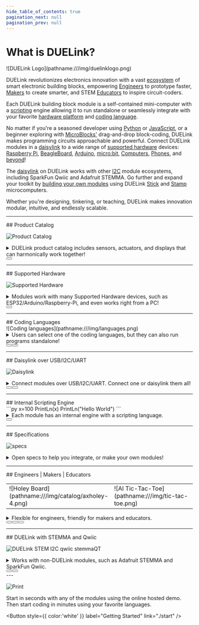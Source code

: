 ```yaml
---
hide_table_of_contents: true
pagination_next: null
pagination_prev: null
---
```


# What is DUELink?

<div style={{ textAlign: 'center'}}>
![DUELink Logo](pathname:///img/duelinklogo.png)
</div>


DUELink revolutionizes electronics innovation with a vast [ecosystem](./catalog/intro) of smart electronic building blocks, empowering [Engineers](./engineers) to prototype faster, [Makers](./makers) to create smarter, and STEM [Educators](./educators) to inspire circuit-coders.

Each DUELink building block module is a self-contained mini-computer with a [scripting](./engine/scripting) engine allowing it to run standalone or seamlessly integrate with your favorite [hardware platform](./hw/intro) and [coding language](./language/intro).

No matter if you're a seasoned developer using [Python](./language/python) or [JavaScript](./language/javascript), or a beginner exploring with [MicroBlocks'](./language/microblocks) drag-and-drop block-coding, DUELink makes programming circuits approachable and powerful. Connect DUELink modules in a [daisylink](./engine/daisylink) to a wide range of [supported hardware](./hw/intro) devices: [Raspberry Pi](./hw/raspberry-pi), [BeagleBoard](./hw/beagleboard), [Arduino](./hw/arduino), [micro:bit](./hw/microbit), [Computers](./hw/pc-laptop), [Phones](./hw/phone-tablet), and [beyond](./hw/beyond)!

The [daisylink](./engine/daisylink) on DUELink works with other [I2C](./interface/i2c) module ecosystems, including SparkFun Qwiic and Adafruit STEMMA. Go further and expand your toolkit by [building your own modules](./catalog/third-party) using DUELink [Stick](./products/mcstick-a) and [Stamp](./products//mcstamp-b.mdx) microcomputers.

Whether you're designing, tinkering, or teaching, DUELink makes innovation modular, intuitive, and endlessly scalable.

---

<div style={{ textAlign: 'center'}}>
## Product Catalog
</div>

![Product Catalog](pathname:///img/duelink-modules.png)

<details>
  <summary>DUELink product catalog includes sensors, actuators, and displays that can harmonically work together!</summary>

We are just getting started and there is already a [catalog](./catalog/intro) with 100s of modules available. We dream of a day where there is a DUELink module for every single technology and need. We are not doing it alone! [Third-party modules](./catalog/third-party) are encouraged. We have open [Specifications](./specs) to help you make your own. 

If you do not want to deal with tiny chip soldering, we have a very tiny module for you called [Stick](./products/mcstick-a). Another one is [Stamp](./products//mcstamp-b.mdx), which is the size of, you guessed it, a stamp!


</details>

<div style={{ textAlign: 'center'}}><Button
  style={{ color:'white' }}
  label="Product Catalog"
  link="./catalog/intro"
/></div>

---

<div style={{ textAlign: 'center'}}>
## Supported Hardware
</div>

![Supported Hardware](pathname:///img/supported-hardware-jst.png)

<details>
  <summary>Modules work with many Supported Hardware devices, such as ESP32/Arduino/Raspberry-Pi, and even works right from a PC!</summary>

Go ahead and "link" your favorite board to one, or a hundred, of the DUELink modules. We have covered many [supported hardware](./hw/intro) options, such as:  [PC](./hw/pc-laptop), [phone](./hw/phone-tablet), [Raspberry Pi](./hw/raspberry-pi), [Arduino](./hw/arduino), and [beyond](./hw/beyond).

</details>

<div style={{ textAlign: 'center'}}><Button
  style={{ color:'white' }}
  label="Supported Hardware"
  link="./hw/intro"
/></div>

---

<div style={{ textAlign: 'center'}}>
## Coding Languages
</div>
![Coding languages](pathname:///img/languages.png)

<details>
  <summary>Users can select one of the coding languages, but they can also run programs standalone!</summary>

We support top [languages](./language/intro), including [Python](./language/python) and [JavaScript](./language/javascript), to control your favorite [hardware](./hw/intro). However, we go beyond that and let you run modules [standalone](./language/standalone) using [Arduino](./hw/arduino), [MicroBlocks](./language/microblocks), and the internal [Scripting Language](./engine/scripting).

If [Excel](./language/excel) can control a sensor, then anything can!

</details>

<div style={{ textAlign: 'center'}}><Button
  style={{ color:'white', margin: "10px" }}
  label="Coding Languages"
  link="./language/intro"
/>
<Button
  style={{ color:'white', margin: "10px" }}
  label="Standalone"
  link="./language/standalone"
/>
</div>

---

<div style={{ textAlign: 'center'}}>
## Daisylink over USB/I2C/UART
</div>

![Daisylink](pathname:///img/daisylink.png)

<details>
  <summary>Connect modules over USB/I2C/UART. Connect one or daisylink them all!</summary>

Every single DUELink module supports [multiple interfaces](./interface/intro), including [USB](./interface/usb), [Serial UART](./interface/uart), and [I2C](./interface/i2c). But then, each module has a [Downlink](./interface/downlink) connection allowing you to [Daisylink](./engine/daisylink) hundreds of modules.


</details>

<div style={{ textAlign: 'center'}}><Button
  style={{ color:'white', margin: "10px" }}
  label="Interfaces"
  link="./interface/intro"
/>
<Button
  style={{ color:'white', margin: "10px" }}
  label="Daisylink"
  link="./engine/daisylink"
/>
</div>

---

<div style={{ textAlign: 'center'}}>
## Internal Scripting Engine
</div>

<div style={{ textAlign: 'center'}}>
```py
x=100
PrintLn(x)
PrintLn("Hello World")
```
</div>

<details>
  <summary>Each module has an internal engine with a scripting language.</summary>


The DUELink [engine](./engine/intro) is very powerful for its size! It lives on every single module and includes a [Scripting Language](./engine/scripting)
with an extensive [Standard Library](./engine/stdlib) and support for [Graphics](./engine/graphics), [File System](./engine/filesystem), and far beyond!

Each module is a mini-computer allowing it to run [standalone](./language/standalone) using its [Scripting Engine](./engine/scripting). This engine can also be commanded using your favorite [hardware](./hw/intro), such as [Raspberry Pi](./hw/raspberry-pi) or [Micro:bit](./hw/microbit) or even control the modules from a [PC](./hw/pc-laptop). 

Still not satisfied? Load the module with [MicroBlocks](./language/microblocks) and use an easy block coding interface, or use [Arduino](./hw/arduino) and take advantage of massive community resources.

</details>

<div style={{ textAlign: 'center'}}><Button
  style={{ color:'white' }}
  label="Internal Engine"
  link="./engine/intro"
/></div>

---

<div style={{ textAlign: 'center'}}>
## Specifications
</div>

![specs](pathname:///img/duelink-hole-specs.png)


<details>
  <summary>Open specs to help you integrate, or make your own modules!</summary>

DUELink [specifications](./specs) are available to help you in making [your own modules](./catalog/third-party). For 3D-printed and laser-cut enclosures, a universal rule is in how holes are added to each module. This allows for universal mounting, like with the available [Holey boards](./products/axholey). We even give you some [mounting hardware](./products/axmnt) options!


<div style={{ textAlign: 'center'}}><Button
  style={{ color:'white' }}
  label="Specifications"
  link="./specs"
/></div>

</details>

---

<div style={{ textAlign: 'center'}}>
## Engineers | Makers | Educators
</div>

<table>
<td width='50%'>
    ![Holey Board](pathname:///img/catalog/axholey-4.png)
</td>
<td width='50%'>
    ![AI Tic-Tac-Toe](pathname:///img/tic-tac-toe.png)
</td>
</table>

<details>
  <summary>Flexible for engineers, friendly for makers and educators.</summary>

DUELink is designed by commercial [engineers](./engineers) who understand the need for rapid prototyping. The user-friendly system is designed to work for [makers](./makers) of every level. Some of the options are STEM-tailored to suit [educators](./educators).

</details>

<div style={{ textAlign: 'center'}}><Button
  style={{ color:'white', margin: "10px" }}
  label="Engineers"
  link="./engineers"
/>
<Button
  style={{ color:'white', margin: "10px" }}
  label="Makers"
  link="./makers"
/>
<Button
  style={{ color:'white', margin: "10px" }}
  label="Educators"
  link="./educators"
/>
</div>

---

<div style={{ textAlign: 'center'}}>
## DUELink with STEMMA and Qwiic
</div>

![DUELink STEM I2C qwiic stemmaQT](pathname:///img/qwiic-stemma-i2c.png)


<details>
  <summary>Works with non-DUELink modules, such as Adafruit STEMMA and SparkFun Qwiic.</summary>

Microcomputers that use JST connectors, like Adafruit STEMMA QT or Sparkfun Qwiic, work directly with DUELink modules using [I2C](./interface/i2c) interface. Similarly, systems like Seeed Studio Grove will work, but you will need an adapter cable due to the different connector size.

Similarly, non-DUELink sensors and actuators can connect to a DUELink [downlink](./interface/downlink) connector. 
</details>

<div style={{ textAlign: 'center'}}><Button
  style={{ color:'white', margin: "10px" }}
  label="Downlink I2C Mode"
  link="./interface/downlink"
/>
<Button
  style={{ color:'white', margin: "10px" }}
  label="Modules over I2C"
  link="./interface/i2c"
/>
</div>
---
<div style={{ textAlign: 'center'}}>

![Print](pathname:///img/getting-started.png)

Start in seconds with any of the modules using the online hosted demo. Then start coding in minutes using your favorite languages.

<Button
  style={{ color:'white' }}
  label="Getting Started"
  link="./start"
/></div>
